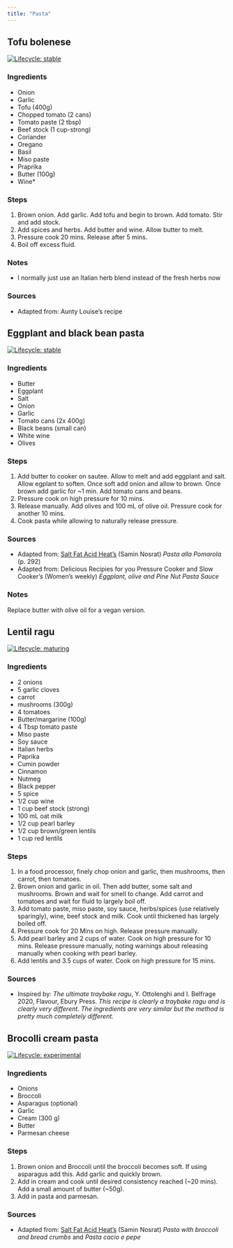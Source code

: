```yaml
---
title: "Pasta"
---
```


## Tofu bolenese

[![Lifecycle: stable](https://img.shields.io/badge/lifecycle-stable-green.svg)](https://www.tidyverse.org/lifecycle/#stable)

### Ingredients 
- Onion
- Garlic
- Tofu (400g)
- Chopped tomato (2 cans)
- Tomato paste (2 tbsp)
- Beef stock (1 cup-strong)
- Coriander
- Oregano
- Basil
- Miso paste
- Praprika
- Butter (100g)
- Wine*

### Steps
1. Brown onion. Add garlic. Add tofu and begin to brown. Add tomato. Stir and add stock.
1. Add spices and herbs. Add butter and wine. Allow butter to melt.
1. Pressure cook 20 mins. Release after 5 mins.
1. Boil off excess fluid.

### Notes
- I normally just use an Italian herb blend instead of the fresh herbs now

### Sources
- Adapted from: Aunty Louise's recipe

## Eggplant and black bean pasta

[![Lifecycle: stable](https://img.shields.io/badge/lifecycle-stable-green.svg)](https://www.tidyverse.org/lifecycle/#stable)

### Ingredients

- Butter
- Eggplant
- Salt
- Onion
- Garlic
- Tomato cans (2x 400g)
- Black beans (small can)
- White wine
- Olives

### Steps

1. Add butter to cooker on sautee. Allow to melt and add eggplant and salt. Allow egplant to soften. Once soft add onion and allow to brown. Once brown add garlic for ~1 min. Add tomato cans and beans.
1. Pressure cook on high pressure for 10 mins.
1. Release manually. Add olives and 100 mL of olive oil. Pressure cook for another 10 mins.
1. Cook pasta while allowing to naturally release pressure.

### Sources
- Adapted from: [Salt Fat Acid Heat's](https://www.saltfatacidheat.com) (Samin Nosrat) *Pasta alla Pomarola* (p. 292)
- Adapted from: Delicious Recipies for you Pressure Cooker and Slow Cooker's (Women's weekly) *Eggplant, olive and Pine Nut Pasta Sauce*

### Notes

Replace butter with olive oil for a vegan version.

## Lentil ragu
[![Lifecycle: maturing](https://img.shields.io/badge/lifecycle-maturing-orange.svg)](https://www.tidyverse.org/lifecycle/#maturing)

### Ingredients

- 2 onions
- 5 garlic cloves
- carrot
- mushrooms (300g)
- 4 tomatoes
- Butter/margarine (100g)
- 4 Tbsp tomato paste
- Miso paste
- Soy sauce
- Italian herbs
- Paprika
- Cumin powder
- Cinnamon
- Nutmeg
- Black pepper
- 5 spice
- 1/2 cup wine
- 1 cup beef stock (strong)
- 100 mL oat milk
- 1/2 cup pearl barley
- 1/2 cup brown/green lentils
- 1 cup red lentils

### Steps

1. In a food processor, finely chop onion and garlic, then mushrooms, then carrot, then tomatoes.
1. Brown onion and garlic in oil. Then add butter, some salt and mushrooms. Brown and wait for smell to change. Add carrot and tomatoes and wait for fluid to largely boil off.
1. Add tomato paste, miso paste, soy sauce, herbs/spices (use relatively sparingly), wine, beef stock and milk. Cook until thickened has largely boiled off.
1. Pressure cook for 20 Mins on high.  Release pressure manually.
1. Add pearl barley and 2 cups of water. Cook on high pressure for 10 mins. Release pressure manually, noting warnings about releasing manually when cooking with pearl barley.
1. Add lentils and 3.5 cups of water. Cook on high pressure for 15 mins.


### Sources
- Inspired by: *The ultimate traybake ragu*, Y. Ottolenghi and I. Belfrage 2020, Flavour, Ebury Press. *This recipe is clearly a traybake ragu and is clearly very different. The ingredients are very similar but the method is pretty much completely different.*


## Brocolli cream pasta
[![Lifecycle: experimental](https://img.shields.io/badge/lifecycle-experimental-orange.svg)](https://www.tidyverse.org/lifecycle/#experimental)

### Ingredients

- Onions
- Broccoli
- Asparagus (optional)
- Garlic
- Cream (300 g)
- Butter
- Parmesan cheese


### Steps

1. Brown onion and Broccoli until the broccoli becomes soft. If using asparagus add this.  Add garlic and quickly brown.
1. Add in cream and cook until desired consistency reached (~20 mins). Add a small amount of butter (~50g).
1. Add in pasta and parmesan.

### Sources
- Adapted from: [Salt Fat Acid Heat's](https://www.saltfatacidheat.com) (Samin Nosrat) *Pasta with broccoli and bread crumbs* and *Pasta cacio e pepe*
